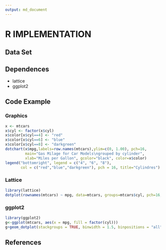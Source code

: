 ```yaml
---
output: md_document
---
```

# R IMPLEMENTATION


## Data Set


## Dependences

* lattice
* ggplot2

## Code Example


### Graphics

```r
x <- mtcars 
x$cyl <- factor(x$cyl)
x$color[x$cyl==4] <- "red"
x$color[x$cyl==6] <- "blue"
x$color[x$cyl==8] <- "darkgreen"	
dotchart(x$mpg,labels=row.names(mtcars),ylim=c(0, 1.00), pch=16,
         main="Gas Milage for Car Models\ngrouped by cylinder",
         xlab="Miles per Gallon", gcolor="black", color=x$color)
legend("bottomright", legend = c("4", "6", "8"),
       col = c("red","blue","darkgreen"), pch = 16, title="Cylindres")

```



### Lattice

```r
library(lattice)
dotplot(rownames(mtcars) ~ mpg, data=mtcars, groups=mtcars$cyl, pch=16, main="Gas Milage for Car Models\ngrouped by cylinder",     xlab="Miles per Gallon", auto.key=list(space="top", columns=3, title="Cylindres", cex.title=1))

```


### ggplot2

```r
library(ggplot2)
g<-ggplot(mtcars, aes(x = mpg, fill = factor(cyl)))
g+geom_dotplot(stackgroups = TRUE, binwidth = 1.5, binpositions = "all", method="histodot")

```



## References
